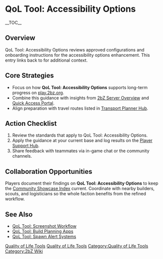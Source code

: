 {{Short description|QoL Tool: Accessibility Options reviews approved configurations and onboarding instructions for the accessibility options enhancement}}
= QoL Tool: Accessibility Options =
{{2bZ Navbox}}
__TOC__

== Overview ==
QoL Tool: Accessibility Options reviews approved configurations and onboarding
instructions for the accessibility options enhancement. This entry links back to
[[Category:Quality of Life Tools|Quality of Life Tools]] for additional context.

== Core Strategies ==
* Focus on how '''QoL Tool: Accessibility Options''' supports long-term progress on [[play.2bz.org]].
* Combine this guidance with insights from [[2bZ Server Overview]] and [[Quick Access Portal]].
* Align preparation with travel routes listed in [[Transport Planner Hub]].

== Action Checklist ==
# Review the [[Category:Quality of Life Tools|Quality of Life Tools]] standards that apply to QoL Tool: Accessibility Options.
# Apply the guidance at your current base and log results on the [[Player Support Hub]].
# Share feedback with teammates via in-game chat or the community channels.

== Collaboration Opportunities ==
Players document their findings on '''QoL Tool: Accessibility Options''' to keep the
[[Community Showcase Index]] current. Coordinate with nearby builders, scouts, and
logisticians so the whole faction benefits from the refined workflow.

== See Also ==
* [[QoL Tool: Screenshot Workflow]]
* [[QoL Tool: Build Planning Apps]]
* [[QoL Tool: Spawn Alert Systems]]

[[Category:Quality of Life Tools]]
[[Category:2bZ Wiki]]
